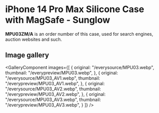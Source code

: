 
# iPhone 14 Pro Max Silicone Case with MagSafe - Sunglow

<Callout type='info' emoji='👉🏻'>**MPU03ZM/A** is an order number of this case, used for search engines, auction websites and such.</Callout>

## Image gallery

<GalleryComponent
    images={[
      {
        original: "/everysource/MPU03.webp",
        thumbnail: "/everypreview/MPU03.webp",
      },
      {
        original: "/everysource/MPU03_AV1.webp",
        thumbnail: "/everypreview/MPU03_AV1.webp",
      },
      {
        original: "/everysource/MPU03_AV2.webp",
        thumbnail: "/everypreview/MPU03_AV2.webp",
      },
      {
        original: "/everysource/MPU03_AV3.webp",
        thumbnail: "/everypreview/MPU03_AV3.webp",
      }
    ]}
  />

